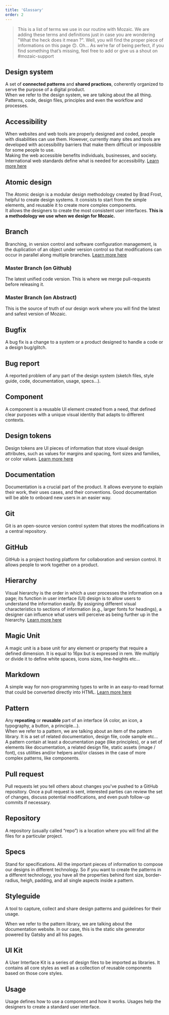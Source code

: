 ```yaml
---
title: 'Glossary'
order: 2
---
```


> This is a list of terms we use in our routine with Mozaic. We are adding these terms and definitions just in case you are wondering "What the heck does it mean ?". Well, you will find the proper piece of informations on this page 🙃.
> Oh… As we’re far of being perfect, if you find something that’s missing, feel free to add or give us a shout on #mozaic-support

## Design system

A set of **connected patterns** and **shared practices**, coherently organized to serve the purpose of a digital product.<br />
When we refer to the design system, we are talking about the all thing. Patterns, code, design files, principles and even the workflow and processes.

## Accessibility

When websites and web tools are properly designed and coded, people with disabilities can use them. However, currently many sites and tools are developed with accessibility barriers that make them difficult or impossible for some people to use.<br />
Making the web accessible benefits individuals, businesses, and society. International web standards define what is needed for accessibility. [Learn more here](https://www.w3.org/WAI/fundamentals/accessibility-intro/)

## Atomic design

The Atomic design is a modular design methodology created by Brad Frost, helpful to create design systems. It consists to start from the simple elements, and reusable it to create more complex components. <br />
It allows the designers to create the most consistent user interfaces. **This is a methodology we use when we design for Mozaic.**

## Branch

Branching, in version control and software configuration management, is the duplication of an object under version control so that modifications can occur in parallel along multiple branches. [Learn more here](https://help.github.com/en/articles/about-branches)

### Master Branch (on Github)

The latest unified code version. This is where we merge pull-requests before releasing it.

### Master Branch (on Abstract)

This is the source of truth of our design work where you will find the latest and safest version of Mozaic.

## Bugfix

A bug fix is a change to a system or a product designed to handle a code or a design bug/glitch.

## Bug report

A reported problem of any part of the design system (sketch files, style guide, code, documentation, usage, specs…).

## Component

A component is a reusable UI element created from a need, that defined clear purposes with a unique visual identity that adapts to different contexts.

## Design tokens

Design tokens are UI pieces of information that store visual design attributes, such as values for margins and spacing, font sizes and families, or color values. [Learn more here](https://www.youtube.com/watch?v=wDBEc3dJJV8)

## Documentation

Documentation is a crucial part of the product. It allows everyone to explain their work, their uses cases, and their conventions. Good documentation will be able to onboard new users in an easier way.

## Git

Git is an open-source version control system that stores the modifications in a central repository.

## GitHub

GitHub is a project hosting platform for collaboration and version control. It allows people to work together on a product.

## Hierarchy

Visual hierarchy is the order in which a user processes the information on a page; its function in user interface (UI) design is to allow users to understand the information easily. By assigning different visual characteristics to sections of information (e.g., larger fonts for headings), a designer can influence what users will perceive as being further up in the hierarchy. [Learn more here](https://www.interaction-design.org/literature/topics/visual-hierarchy)

## Magic Unit

A magic unit is a base unit for any element or property that require a defined dimension. It is equal to 16px but is expressed in rem. We multiply or divide it to define white spaces, icons sizes, line-heights etc…

## Markdown

A simple way for non-programming types to write in an easy-to-read format that could be converted directly into HTML. [Learn more here](https://en.wikipedia.org/wiki/Markdown#Example)

## Pattern

Any **repeating** or **reusable** part of an interface (A color, an icon, a typography, a button, a principle...). <br />
When we refer to a pattern, we are talking about an item of the pattern library. It is a set of related documentation, design file, code sample etc...<br />
A pattern contain at least a documentation page (like principles), or a set of elements like documentation, a related design file, static assets (image / font), css utilities and/or helpers and/or classes in the case of more complex patterns, like components.

## Pull request

Pull requests let you tell others about changes you've pushed to a GitHub repository. Once a pull request is sent, interested parties can review the set of changes, discuss potential modifications, and even push follow-up commits if necessary.

## Repository

A repository (usually called “repo”) is a location where you will find all the files for a particular project.

## Specs

Stand for specifications. All the important pieces of information to compose our designs in different technology. So if you want to create the patterns in a different technology, you have all the properties behind font size, border-radius, heigh, padding, and all single aspects inside a pattern.

## Styleguide

A tool to capture, collect and share design patterns and guidelines for their usage.

When we refer to the pattern library, we are talking about the documentation website. In our case, this is the static site generator powered by Gatsby and all his pages.

## UI Kit

A User Interface Kit is a series of design files to be imported as libraries. It contains all core styles as well as a collection of reusable components based on those core styles.

## Usage

Usage defines how to use a component and how it works. Usages help the designers to create a standard user interface.
